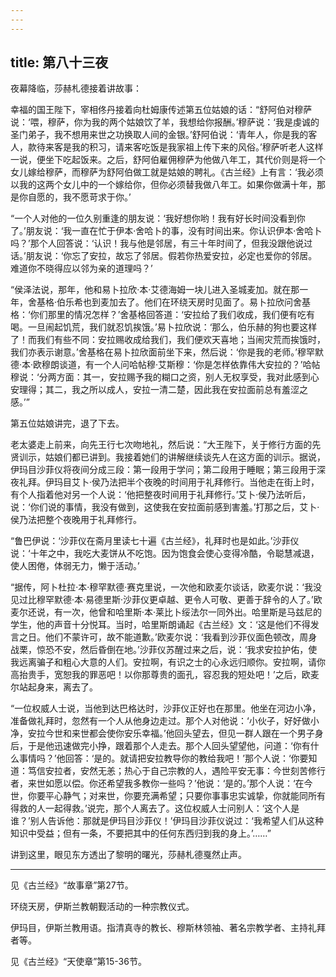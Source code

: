 ```yaml
---
---
---
```

title: 第八十三夜
---






夜幕降临，莎赫札德接着讲故事：





幸福的国王陛下，宰相佟丹接着向杜姆康传述第五位姑娘的话：“舒阿伯对穆萨说：‘喂，穆萨，你为我的两个姑娘饮了羊，我想给你报酬。’穆萨说：‘我是虔诚的圣门弟子，我不想用来世之功换取人间的金银。’舒阿伯说：‘青年人，你是我的客人，款待来客是我的积习，请来客吃饭是我家祖上传下来的风俗。’穆萨听老人这样一说，便坐下吃起饭来。之后，舒阿伯雇佣穆萨为他做八年工，其代价则是将一个女儿嫁给穆萨，而穆萨为舒阿伯做工就是姑娘的聘礼。《古兰经》上有言：‘我必须以我的这两个女儿中的一个嫁给你，但你必须替我做八年工。如果你做满十年，那是你自愿的，我不愿苛求于你。’

“一个人对他的一位久别重逢的朋友说：‘我好想你哟！我有好长时间没看到你了。’朋友说：‘我一直在忙于伊本·舍哈卜的事，没有时间出来。你认识伊本·舍哈卜吗？’那个人回答说：‘认识！我与他是邻居，有三十年时间了，但我没跟他说过话。’朋友说：‘你忘了安拉，故忘了邻居。假若你热爱安拉，必定也爱你的邻居。难道你不晓得应以邻为亲的道理吗？’

“侯泽法说，那年，他和易卜拉欣·本·艾德海姆一块儿进入圣城麦加。就在那一年，舍基格·伯乐希也到麦加去了。他们在环绕天房时见面了。易卜拉欣问舍基格：‘你们那里的情况怎样？’舍基格回答道：‘安拉给了我们收成，我们便有吃有喝。一旦闹起饥荒，我们就忍饥挨饿。’易卜拉欣说：‘那么，伯乐赫的狗也要这样了！而我们有些不同：安拉赐收成给我们，我们便欢天喜地；当闹灾荒而挨饿时，我们亦表示谢意。’舍基格在易卜拉欣面前坐下来，然后说：‘你是我的老师。’穆罕默德·本·欧穆朗谈道，有一个人问哈帖穆·艾斯穆：‘你是怎样依靠伟大安拉的？’哈帖穆说：‘分两方面：其一，安拉赐予我的糊口之资，别人无权享受，我对此感到心安理得；其二，我之所以成人，安拉一清二楚，因此我在安拉面前总有羞涩之感。’”

第五位姑娘讲完，退了下去。

老太婆走上前来，向先王行七次吻地礼，然后说：“大王陛下，关于修行方面的先贤训示，姑娘们都已讲到。我接着她们的讲解继续谈先人在这方面的训示。据说，伊玛目沙菲仪将夜间分成三段：第一段用于学问；第二段用于睡眠；第三段用于深夜礼拜。伊玛目艾卜·侯乃法把半个夜晚的时间用于礼拜修行。当他走在街上时，有个人指着他对另一个人说：‘他把整夜时间用于礼拜修行。’艾卜·侯乃法听后，说：‘你们说的事情，我没有做到，这使我在安拉面前感到害羞。’打那之后，艾卜·侯乃法把整个夜晚用于礼拜修行。

“鲁巴伊说：‘沙菲仪在斋月里读七十遍《古兰经》，礼拜时也是如此。’沙菲仪说：‘十年之中，我吃大麦饼从不吃饱。因为饱食会使心变得冷酷，令聪慧减退，使人困倦，体弱无力，懒于活动。’

“据传，阿卜杜拉·本·穆罕默德·赛克里说，一次他和欧麦尔谈话，欧麦尔说：‘我没见过比穆罕默德·本·易德里斯·沙菲仪更卓越、更令人可敬、更善于辞令的人了。’欧麦尔还说，有一次，他曾和哈里斯·本·莱比卜绥法尔一同外出。哈里斯是马兹尼的学生，他的声音十分悦耳。当时，哈里斯朗诵起《古兰经》文：‘这是他们不得发言之日。他们不蒙许可，故不能道歉。’欧麦尔说：‘我看到沙菲仪面色顿改，周身战栗，惊恐不安，然后昏倒在地。’沙菲仪苏醒过来之后，说：‘我求安拉护佑，使我远离骗子和粗心大意的人们。安拉啊，有识之士的心永远归顺你。安拉啊，请你高抬贵手，宽恕我的罪恶吧！以你那尊贵的面孔，容忍我的短处吧！’之后，欧麦尔站起身来，离去了。

“一位权威人士说，当他到达巴格达时，沙菲仪正好也在那里。他坐在河边小净，准备做礼拜时，忽然有一个人从他身边走过。那个人对他说：‘小伙子，好好做小净，安拉今世和来世都会使你安乐幸福。’他回头望去，但见一群人跟在一个男子身后，于是他迅速做完小挣，跟着那个人走去。那个人回头望望他，问道：‘你有什么事情吗？’他回答：‘是的。就请把安拉教导你的教给我吧！’那个人说：‘你要知道：笃信安拉者，安然无恙；热心于自己宗教的人，遇险平安无事：今世刻苦修行者，来世如愿以偿。你还希望我多教你一些吗？’他说：‘是的。’那个人说：‘在今世，你要平心静气；对来世，你要充满希望；只要你事事忠实诚挚，你就能同所有得救的人一起得救。’说完，那个人离去了。这位权威人士问别人：‘这个人是谁？’别人告诉他：那就是伊玛目沙菲仪！’伊玛目沙菲仪说过：‘我希望人们从这种知识中受益；但有一条，不要把其中的任何东西归到我的身上。’……”





讲到这里，眼见东方透出了黎明的曙光，莎赫札德戛然止声。



***





见《古兰经》“故事章”第27节。​​​



环绕天房，伊斯兰教朝觐活动的一种宗教仪式。​​​



伊玛目，伊斯兰教用语。指清真寺的教长、穆斯林领袖、著名宗教学者、主持礼拜者等。​​​



见《古兰经》“天使章”第15-36节。​​​